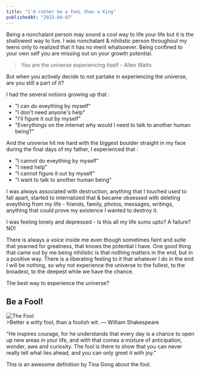 ```yaml
---
title: "I'd rather be a fooL than a King"
publishedAt: "2025-04-07"
---
```

Being a nonchalant person may sound a cool way to life your life but it is the shallowest way to live. I was nonchalant & nihilistic person throughout my
teens only to realized that it has no merit whatsoever. Being confined to your own self you are missing out on your growth potential.
>You are the universe experiencing itself - Allen Watts

But when you actively decide to not partake in experiencing the universe, are you still a part of it?

I had the several notions growing up that : 
* "I can do eveything by myself" 
* "I don't need anyone's help" 
* "I'll figure it out by myself"
* "Everythings on the internet why would I need to talk to another human being?"

And the universe hit me hard with the biggest boulder straight in my face during the final days of my father, I experienced that :
* "I cannot do eveything by myself"
* "I need help"
* "I cannot figure it out by myself"
* "I want to talk to another human being"

I was always associated with destruction, anything that I touched used to fall apart, started to internalized that & became obsessed with
 deleting eveything from my life - friends, family, photos, messages, writings, anything that could prove my existence I wanted to destroy it.

I was feeling lonely and depressed - Is this all my life sums upto? A failure? NO!

There is always a voice inside me even though sometimes faint and sutle that yearned for greatness, that knows the potential I have. One good thing that
came out by me being nihilistic is that nothing matters in the end, but in a positive way. There is a liberating feeling to it that whatever I do
in the end I will be nothing, so why not experience the universe to the fullest, to the broadest, to the deepest while we have the chance.

The best way to experience the universe? 

## Be a Fool!
<div style={{ display: 'flex', justifyContent: 'center' }}>
<img src="https://i.imgur.com/D3nHODe.gif" alt="The Fool" className="w-64 h-25" />
</div>
>Better a witty fool, than a foolish wit. ― William Shakespeare

"He inspires courage, for he understands that every day is a chance to open up new areas in your life,
 and with that comes a mixture of anticipation, wonder, awe and curiosity. The fool is there to show that
  you can never really tell what lies ahead, and you can only greet it with joy."
  
This is an awesome definition by Tina Gong about the fool. 